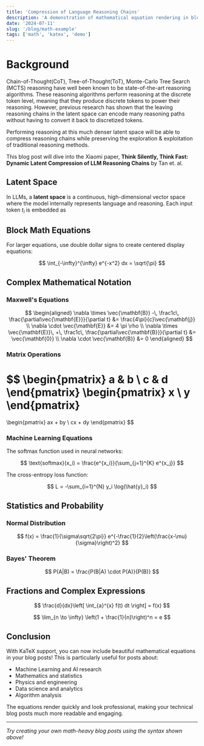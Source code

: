 ```yaml
---
title: 'Compression of Language Reasoning Chains'
description: 'A demonstration of mathematical equation rendering in blog posts'
date: '2024-07-11'
slug: '/blog/math-example'
tags: ['math', 'katex', 'demo']
---
```


# Background

Chain-of-Thought(CoT), Tree-of-Thought(ToT), Monte-Carlo Tree Search (MCTS) reasoning have well been known to be state-of-the-art reasoning algorithms. These reasoning algorithms perform reasoning at the discrete token level, meaning that they produce discrete tokens to power their reasoning. However, previous research has shown that the leaving reasoning chains in the latent space can encode many reasoning paths without having to convert it back to discretized tokens. 

Performing reasoning at this much denser latent space will be able to compress reasoning chains while preserving the exploration & exploitation of traditional reasoning methods.

This blog post will dive into the Xiaomi paper, **Think Silently, Think Fast: Dynamic Latent Compression of LLM Reasoning Chains** by Tan et. al. 

## Latent Space
In LLMs, a **latent space** is a continuous, high-dimensional vector space where the model internally represents language and reasoning.
Each input token $t_i$ is embedded as 

## Block Math Equations

For larger equations, use double dollar signs to create centered display equations:

$$
\int_{-\infty}^{\infty} e^{-x^2} dx = \sqrt{\pi}
$$

## Complex Mathematical Notation

### Maxwell's Equations

$$
\begin{aligned}
\nabla \times \vec{\mathbf{B}} -\, \frac1c\, \frac{\partial\vec{\mathbf{E}}}{\partial t} &= \frac{4\pi}{c}\vec{\mathbf{j}} \\
\nabla \cdot \vec{\mathbf{E}} &= 4 \pi \rho \\
\nabla \times \vec{\mathbf{E}}\, +\, \frac1c\, \frac{\partial\vec{\mathbf{B}}}{\partial t} &= \vec{\mathbf{0}} \\
\nabla \cdot \vec{\mathbf{B}} &= 0
\end{aligned}
$$

### Matrix Operations

$$
\begin{pmatrix}
a & b \\
c & d
\end{pmatrix}
\begin{pmatrix}
x \\
y
\end{pmatrix}
=
\begin{pmatrix}
ax + by \\
cx + dy
\end{pmatrix}
$$

### Machine Learning Equations

The softmax function used in neural networks:

$$
\text{softmax}(x_i) = \frac{e^{x_i}}{\sum_{j=1}^{K} e^{x_j}}
$$

The cross-entropy loss function:

$$
L = -\sum_{i=1}^{N} y_i \log(\hat{y}_i)
$$

## Statistics and Probability

### Normal Distribution

$$
f(x) = \frac{1}{\sigma\sqrt{2\pi}} e^{-\frac{1}{2}\left(\frac{x-\mu}{\sigma}\right)^2}
$$

### Bayes' Theorem

$$
P(A|B) = \frac{P(B|A) \cdot P(A)}{P(B)}
$$

## Fractions and Complex Expressions

$$
\frac{d}{dx}\left[ \int_{a}^{x} f(t) dt \right] = f(x)
$$

$$
\lim_{n \to \infty} \left(1 + \frac{1}{n}\right)^n = e
$$

## Conclusion

With KaTeX support, you can now include beautiful mathematical equations in your blog posts! This is particularly useful for posts about:

- Machine Learning and AI research
- Mathematics and statistics
- Physics and engineering
- Data science and analytics
- Algorithm analysis

The equations render quickly and look professional, making your technical blog posts much more readable and engaging.

---

*Try creating your own math-heavy blog posts using the syntax shown above!* 